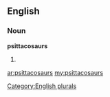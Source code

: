 ==English==

===Noun===
'''psittacosaurs'''

# {{plural of|[[psittacosaur]]}}

[[Category:English plurals]]

[[ar:psittacosaurs]]
[[my:psittacosaurs]]